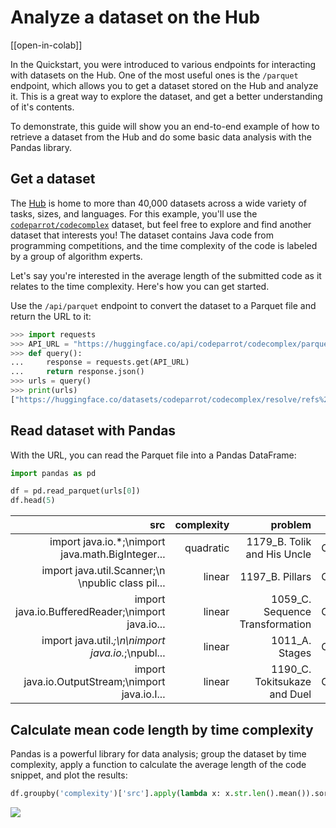 # Analyze a dataset on the Hub

[[open-in-colab]]

In the Quickstart, you were introduced to various endpoints for interacting with datasets on the Hub. One of the most useful ones is the `/parquet` endpoint, which allows you to get a dataset stored on the Hub and analyze it. This is a great way to explore the dataset, and get a better understanding of it's contents.

To demonstrate, this guide will show you an end-to-end example of how to retrieve a dataset from the Hub and do some basic data analysis with the Pandas library.

## Get a dataset

The [Hub](https://huggingface.co/datasets) is home to more than 40,000 datasets across a wide variety of tasks, sizes, and languages. For this example, you'll use the [`codeparrot/codecomplex`](https://huggingface.co/datasets/codeparrot/codecomplex) dataset, but feel free to explore and find another dataset that interests you! The dataset contains Java code from programming competitions, and the time complexity of the code is labeled by a group of algorithm experts. 

Let's say you're interested in the average length of the submitted code as it relates to the time complexity. Here's how you can get started. 

Use the `/api/parquet` endpoint to convert the dataset to a Parquet file and return the URL to it:

```py
>>> import requests
>>> API_URL = "https://huggingface.co/api/codeparrot/codecomplex/parquet/codeparrot--codecomplex/train"
>>> def query():
...     response = requests.get(API_URL)
...     return response.json()
>>> urls = query()
>>> print(urls)
["https://huggingface.co/datasets/codeparrot/codecomplex/resolve/refs%2Fconvert%2Fparquet/codeparrot--codecomplex/json-train.parquet]
```

## Read dataset with Pandas

With the URL, you can read the Parquet file into a Pandas DataFrame:

```py
import pandas as pd

df = pd.read_parquet(urls[0])
df.head(5)
```

|                                               src | complexity |                         problem |       from |
|--------------------------------------------------:|-----------:|--------------------------------:|-----------:|
| import java.io.*;\nimport java.math.BigInteger... |  quadratic |     1179_B. Tolik and His Uncle | CODEFORCES |
| import java.util.Scanner;\n \npublic class pil... |     linear |                 1197_B. Pillars | CODEFORCES |
| import java.io.BufferedReader;\nimport java.io... |     linear | 1059_C. Sequence Transformation | CODEFORCES |
| import java.util.*;\n\nimport java.io.*;\npubl... |     linear |                  1011_A. Stages | CODEFORCES |
| import java.io.OutputStream;\nimport java.io.I... |     linear |    1190_C. Tokitsukaze and Duel | CODEFORCES |

## Calculate mean code length by time complexity

Pandas is a powerful library for data analysis; group the dataset by time complexity, apply a function to calculate the average length of the code snippet, and plot the results:

```py
df.groupby('complexity')['src'].apply(lambda x: x.str.len().mean()).sort_values(ascending=False).plot.barh(color="orange")
```

<div class="flex justify-center">
    <img src="https://huggingface.co/datasets/huggingface/documentation-images/resolve/main/datasets-server/codecomplex.png"/>
</div>
